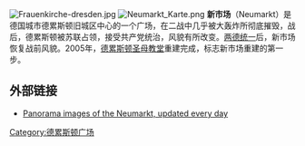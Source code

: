 [[Image:Frauenkirche-dresden.jpg|thumb]]
[[Image:Neumarkt_Karte.png|thumb]]
'''新市场'''（Neumarkt）是德国城市德累斯顿旧城区中心的一个广场，在二战中几乎被大轰炸所彻底摧毁，战后，德累斯顿被苏联占领，接受共产党统治，风貌有所改变。[[两德统一|两德统一]]后，新市场恢复战前风貌。2005年，[[德累斯顿圣母教堂|德累斯顿圣母教堂]]重建完成，标志新市场重建的第一步。

==外部链接==
{{Commons|Neumarkt (Dresden)}}
*[https://web.archive.org/web/20180628100620/http://panorama.dresden.de/ Panorama images of the Neumarkt, updated every day]

{{coord|51|03|06|N|13|44|25|E|display=title|region:DE-SN_type:landmark_source:dewiki}}
{{Authority control}}
[[Category:德累斯顿广场|Category:德累斯顿广场]]